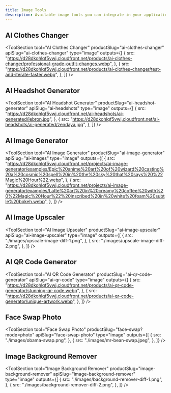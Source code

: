 ```yaml
---
title: Image Tools
description: Available image tools you can integrate in your application.
---
```



## AI Clothes Changer

<ToolSection
  tool="AI Clothes Changer"
  productSlug="ai-clothes-changer"
  apiSlug="ai-clothes-changer"
  type="image"
  outputs={[
    {
      src: "https://d28dkohlqf5vwj.cloudfront.net/products/ai-clothes-changer/professional-grade-outfit-changes.webp",
    },
    {
      src: "https://d28dkohlqf5vwj.cloudfront.net/products/ai-clothes-changer/test-and-iterate-faster.webp",
    },
  ]}
/>

## AI Headshot Generator

<ToolSection
  tool="AI Headshot Generator"
  productSlug="ai-headshot-generator"
  apiSlug="ai-headshots"
  type="image"
  outputs={[
    {
      src: "https://d28dkohlqf5vwj.cloudfront.net/ai-headshots/ai-generated/lebron.jpg",
    },
    {
      src: "https://d28dkohlqf5vwj.cloudfront.net/ai-headshots/ai-generated/zendaya.jpg",
    },
  ]}
/>

## AI Image Generator

<ToolSection
  tool="AI Image Generator"
  productSlug="ai-image-generator"
  apiSlug="ai-images"
  type="image"
  outputs={[
    {
      src: "https://d28dkohlqf5vwj.cloudfront.net/projects/ai-image-generator/examples/Epic%20anime%20art%20of%20wizard%20casting%20a%20cosmic%20spell%20in%20the%20sky%20that%20says%20%22Magic%20Hour%22.webp",
    },
    {
      src: "https://d28dkohlqf5vwj.cloudfront.net/projects/ai-image-generator/examples/Latte%20art%20in%20creamy%20coffee%20with%20%22Magic%20Hour%22%20inscribed%20in%20white%20foam%20subtle%20bokeh.webp",
    },
  ]}
/>

## AI Image Upscaler

<ToolSection
  tool="AI Image Upscaler"
  productSlug="ai-image-upscaler"
  apiSlug="ai-image-upscaler"
  type="image"
  outputs={[
    {
      src: "./images/upscale-image-diff-1.png",
    },
    {
      src: "./images/upscale-image-diff-2.png",
    },
  ]}
/>

## AI QR Code Generator

<ToolSection
  tool="AI QR Code Generator"
  productSlug="ai-qr-code-generator"
  apiSlug="ai-qr-code"
  type="image"
  outputs={[
    {
      src: "https://d28dkohlqf5vwj.cloudfront.net/products/ai-qr-code-generator/stunning-qr-code.webp",
    },
    {
      src: "https://d28dkohlqf5vwj.cloudfront.net/products/ai-qr-code-generator/unique-artwork.webp",
    },
  ]}
/>

## Face Swap Photo

<ToolSection
  tool="Face Swap Photo"
  productSlug="face-swap?mode=photo"
  apiSlug="face-swap-photo"
  type="image"
  outputs={[
    {
      src: "./images/obama-swap.png",
    },
    {
      src: "./images/mr-bean-swap.jpeg",
    },
  ]}
/>

## Image Background Remover

<ToolSection
  tool="Image Background Remover"
  productSlug="image-background-remover"
  apiSlug="image-background-remover"
  type="image"
  outputs={[
    {
      src: "./images/background-remover-diff-1.png",
    },
    {
      src: "./images/background-remover-diff-2.png",
    },
  ]}
/>
